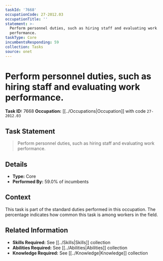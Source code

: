 ```yaml
---
taskId: '7668'
occupationCode: 27-2012.03
occupationTitle: ''
statement: >-
  Perform personnel duties, such as hiring staff and evaluating work
  performance.
taskType: Core
incumbentsResponding: 59
collection: Tasks
source: onet
---
```

# Perform personnel duties, such as hiring staff and evaluating work performance.

**Task ID:** 7668
**Occupation:** [[../Occupations|Occupation]] with code `27-2012.03`

## Task Statement

> Perform personnel duties, such as hiring staff and evaluating work performance.

## Details

- **Type:** Core
- **Performed By:** 59.0% of incumbents

## Context

This task is part of the standard duties performed in this occupation. The percentage indicates how common this task is among workers in the field.

## Related Information

- **Skills Required:** See [[../Skills|Skills]] collection
- **Abilities Required:** See [[../Abilities|Abilities]] collection
- **Knowledge Required:** See [[../Knowledge|Knowledge]] collection

